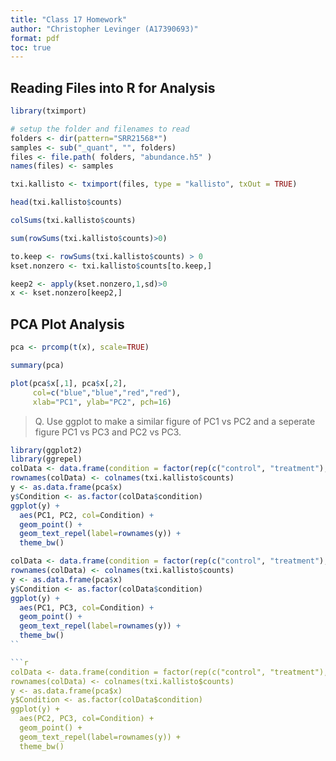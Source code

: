 ```yaml
---
title: "Class 17 Homework"
author: "Christopher Levinger (A17390693)"
format: pdf
toc: true
---
```

## Reading Files into R for Analysis


```r
library(tximport)

# setup the folder and filenames to read
folders <- dir(pattern="SRR21568*")
samples <- sub("_quant", "", folders)
files <- file.path( folders, "abundance.h5" )
names(files) <- samples

txi.kallisto <- tximport(files, type = "kallisto", txOut = TRUE)
```

```r
head(txi.kallisto$counts)
```

```r
colSums(txi.kallisto$counts)
```

```r
sum(rowSums(txi.kallisto$counts)>0)
```

```r
to.keep <- rowSums(txi.kallisto$counts) > 0
kset.nonzero <- txi.kallisto$counts[to.keep,]
```

```r
keep2 <- apply(kset.nonzero,1,sd)>0
x <- kset.nonzero[keep2,]
```

## PCA Plot Analysis

```r
pca <- prcomp(t(x), scale=TRUE)
```

```r
summary(pca)
```

```r
plot(pca$x[,1], pca$x[,2],
     col=c("blue","blue","red","red"),
     xlab="PC1", ylab="PC2", pch=16)
```

>Q. Use ggplot to make a similar figure of PC1 vs PC2 and a seperate figure PC1 vs PC3 and PC2 vs PC3.


```r
library(ggplot2)
library(ggrepel)
colData <- data.frame(condition = factor(rep(c("control", "treatment"), each = 2)))
rownames(colData) <- colnames(txi.kallisto$counts)
y <- as.data.frame(pca$x)
y$Condition <- as.factor(colData$condition)
ggplot(y) +
  aes(PC1, PC2, col=Condition) +
  geom_point() +
  geom_text_repel(label=rownames(y)) +
  theme_bw()
```

```r
colData <- data.frame(condition = factor(rep(c("control", "treatment"), each = 2)))
rownames(colData) <- colnames(txi.kallisto$counts)
y <- as.data.frame(pca$x)
y$Condition <- as.factor(colData$condition)
ggplot(y) +
  aes(PC1, PC3, col=Condition) +
  geom_point() +
  geom_text_repel(label=rownames(y)) +
  theme_bw()
``

```r
colData <- data.frame(condition = factor(rep(c("control", "treatment"), each = 2)))
rownames(colData) <- colnames(txi.kallisto$counts)
y <- as.data.frame(pca$x)
y$Condition <- as.factor(colData$condition)
ggplot(y) +
  aes(PC2, PC3, col=Condition) +
  geom_point() +
  geom_text_repel(label=rownames(y)) +
  theme_bw()
```

